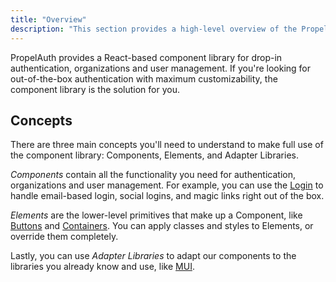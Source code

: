 ```yaml
---
title: "Overview"
description: "This section provides a high-level overview of the PropelAuth component library."
---
```


PropelAuth provides a React-based component library for drop-in authentication, organizations and user management. If you're looking for out-of-the-box authentication with maximum customizability, the component library is the solution for you.

## Concepts

There are three main concepts you'll need to understand to make full use of the component library: Components, Elements, and Adapter Libraries.

_Components_ contain all the functionality you need for authentication, organizations and user management. For example, you can use the [Login](/component-library/components/Login) to handle email-based login, social logins, and magic links right out of the box.

_Elements_ are the lower-level primitives that make up a Component, like [Buttons](/component-library/elements/button) and [Containers](/component-library/elements/container). You can apply classes and styles to Elements, or override them completely.

Lastly, you can use _Adapter Libraries_ to adapt our components to the libraries you already know and use, like [MUI](/component-library/adapter-libraries/mui).
